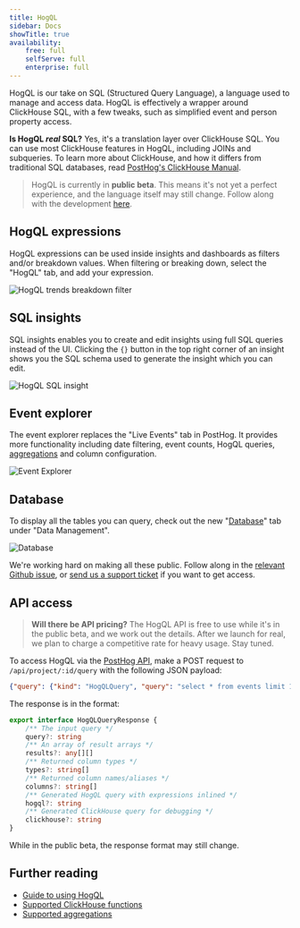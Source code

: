 ```yaml
---
title: HogQL
sidebar: Docs
showTitle: true
availability:
    free: full
    selfServe: full
    enterprise: full
---
```


HogQL is our take on SQL (Structured Query Language), a language used to manage and access data. HogQL is effectively a wrapper around ClickHouse SQL, with a few tweaks, such as simplified event and person property access.

**Is HogQL _real_ SQL?** Yes, it's a translation layer over ClickHouse SQL. You can use most ClickHouse features in HogQL, including JOINs and subqueries. To learn more about ClickHouse, and how it differs from traditional SQL databases, read [PostHog's ClickHouse Manual](https://posthog.com/handbook/engineering/clickhouse).

> HogQL is currently in **public beta**. This means it's not yet a perfect experience, and the language itself may still change. Follow along with the development [here](https://github.com/PostHog/meta/issues/81).

## HogQL expressions

HogQL expressions can be used inside insights and dashboards as filters and/or breakdown values. When filtering or breaking down, select the "HogQL" tab, and add your expression.

![HogQL trends breakdown filter](../../images/features/hogql/trends-breakdown.png)

## SQL insights

SQL insights enables you to create and edit insights using full SQL queries instead of the UI. Clicking the `{}` button in the top right corner of an insight shows you the SQL schema used to generate the insight which you can edit.

![HogQL SQL insight](../../images/features/hogql/insights-sql.png)

## Event explorer

The event explorer replaces the "Live Events" tab in PostHog. It provides more functionality including date filtering, event counts, HogQL queries, [aggregations](#supported-aggregations) and column configuration.

![Event Explorer](../../images/features/hogql/event-explorer.png)

## Database

To display all the tables you can query, check out the new "[Database](https://app.posthog.com/data-management/database)" tab under "Data Management".

![Database](../../images/features/hogql/database.png)

We're working hard on making all these public. Follow along in the [relevant Github issue](https://github.com/PostHog/meta/issues/81), or [send us a support ticket](https://app.posthog.com/home#supportModal) if you want to get access.

## API access 

> **Will there be API pricing?** The HogQL API is free to use while it's in the public beta, and we work out the details. After we launch for real, we plan to charge a competitive rate for heavy usage. Stay tuned.

To access HogQL via the [PostHog API](/docs/api), make a POST request to `/api/project/:id/query` with the following JSON payload:

```json
{"query": {"kind": "HogQLQuery", "query": "select * from events limit 100"}}
```

The response is in the format:

```ts
export interface HogQLQueryResponse {
    /** The input query */
    query?: string
    /** An array of result arrays */
    results?: any[][]
    /** Returned column types */
    types?: string[]
    /** Returned column names/aliases */
    columns?: string[]
    /** Generated HogQL query with expressions inlined */
    hogql?: string
    /** Generated ClickHouse query for debugging */
    clickhouse?: string
}
```

While in the public beta, the response format may still change. 

## Further reading

- [Guide to using HogQL](/docs/hogql/guide)
- [Supported ClickHouse functions](/docs/hogql/clickhouse-functions)
- [Supported aggregations](/docs/hogql/aggregations)
